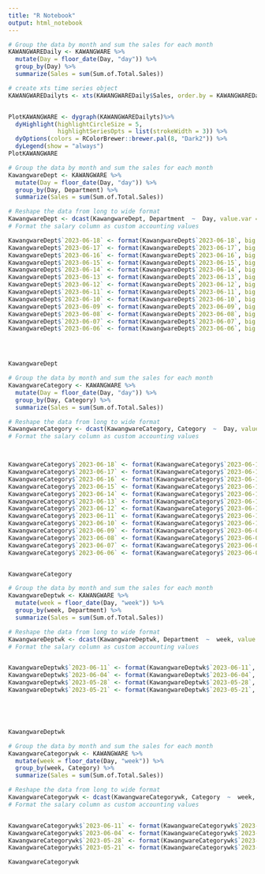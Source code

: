 ```yaml
---
title: "R Notebook"
output: html_notebook
---
```


```r
# Group the data by month and sum the sales for each month
KAWANGWAREDaily <- KAWANGWARE %>%
  mutate(Day = floor_date(Day, "day")) %>%
  group_by(Day) %>%
  summarize(Sales = sum(Sum.of.Total.Sales)) 

# create xts time series object
KAWANGWAREDailyts <- xts(KAWANGWAREDaily$Sales, order.by = KAWANGWAREDaily$Day)


PlotKAWANGWARE <- dygraph(KAWANGWAREDailyts)%>%
  dyHighlight(highlightCircleSize = 5, 
              highlightSeriesOpts = list(strokeWidth = 3)) %>%
  dyOptions(colors = RColorBrewer::brewer.pal(8, "Dark2")) %>%
  dyLegend(show = "always") 
PlotKAWANGWARE
```




```r
# Group the data by month and sum the sales for each month
KawangwareDept <- KAWANGWARE %>%
  mutate(Day = floor_date(Day, "day")) %>%
  group_by(Day, Department) %>%
  summarize(Sales = sum(Sum.of.Total.Sales)) 

# Reshape the data from long to wide format
KawangwareDept <- dcast(KawangwareDept, Department  ~  Day, value.var = "Sales") %>% select(1,29,28,27,26,25,24,23,22,21,20,19,18,17) %>% arrange(desc(`2023-06-18`))
# Format the salary column as custom accounting values

KawangwareDept$`2023-06-18` <- format(KawangwareDept$`2023-06-18`, big.mark = ",", decimal.mark = ".", nsmall = 0)
KawangwareDept$`2023-06-17` <- format(KawangwareDept$`2023-06-17`, big.mark = ",", decimal.mark = ".", nsmall = 0)
KawangwareDept$`2023-06-16` <- format(KawangwareDept$`2023-06-16`, big.mark = ",", decimal.mark = ".", nsmall = 0)
KawangwareDept$`2023-06-15` <- format(KawangwareDept$`2023-06-15`, big.mark = ",", decimal.mark = ".", nsmall = 0)
KawangwareDept$`2023-06-14` <- format(KawangwareDept$`2023-06-14`, big.mark = ",", decimal.mark = ".", nsmall = 0)
KawangwareDept$`2023-06-13` <- format(KawangwareDept$`2023-06-13`, big.mark = ",", decimal.mark = ".", nsmall = 0)
KawangwareDept$`2023-06-12` <- format(KawangwareDept$`2023-06-12`, big.mark = ",", decimal.mark = ".", nsmall = 0)
KawangwareDept$`2023-06-11` <- format(KawangwareDept$`2023-06-11`, big.mark = ",", decimal.mark = ".", nsmall = 0)
KawangwareDept$`2023-06-10` <- format(KawangwareDept$`2023-06-10`, big.mark = ",", decimal.mark = ".", nsmall = 0)
KawangwareDept$`2023-06-09` <- format(KawangwareDept$`2023-06-09`, big.mark = ",", decimal.mark = ".", nsmall = 0)
KawangwareDept$`2023-06-08` <- format(KawangwareDept$`2023-06-08`, big.mark = ",", decimal.mark = ".", nsmall = 0)
KawangwareDept$`2023-06-07` <- format(KawangwareDept$`2023-06-07`, big.mark = ",", decimal.mark = ".", nsmall = 0)
KawangwareDept$`2023-06-06` <- format(KawangwareDept$`2023-06-06`, big.mark = ",", decimal.mark = ".", nsmall = 0)




KawangwareDept

```


```r
# Group the data by month and sum the sales for each month
KawangwareCategory <- KAWANGWARE %>%
  mutate(Day = floor_date(Day, "day")) %>%
  group_by(Day, Category) %>%
  summarize(Sales = sum(Sum.of.Total.Sales)) 

# Reshape the data from long to wide format
KawangwareCategory <- dcast(KawangwareCategory, Category  ~  Day, value.var = "Sales") %>% select(1,29,28,27,26,25,24,23,22,21,20,19,18,17) %>% arrange(desc(`2023-06-18`))
# Format the salary column as custom accounting values



KawangwareCategory$`2023-06-18` <- format(KawangwareCategory$`2023-06-18`, big.mark = ",", decimal.mark = ".", nsmall = 0)
KawangwareCategory$`2023-06-17` <- format(KawangwareCategory$`2023-06-17`, big.mark = ",", decimal.mark = ".", nsmall = 0)
KawangwareCategory$`2023-06-16` <- format(KawangwareCategory$`2023-06-16`, big.mark = ",", decimal.mark = ".", nsmall = 0)
KawangwareCategory$`2023-06-15` <- format(KawangwareCategory$`2023-06-15`, big.mark = ",", decimal.mark = ".", nsmall = 0)
KawangwareCategory$`2023-06-14` <- format(KawangwareCategory$`2023-06-14`, big.mark = ",", decimal.mark = ".", nsmall = 0)
KawangwareCategory$`2023-06-13` <- format(KawangwareCategory$`2023-06-13`, big.mark = ",", decimal.mark = ".", nsmall = 0)
KawangwareCategory$`2023-06-12` <- format(KawangwareCategory$`2023-06-12`, big.mark = ",", decimal.mark = ".", nsmall = 0)
KawangwareCategory$`2023-06-11` <- format(KawangwareCategory$`2023-06-11`, big.mark = ",", decimal.mark = ".", nsmall = 0)
KawangwareCategory$`2023-06-10` <- format(KawangwareCategory$`2023-06-10`, big.mark = ",", decimal.mark = ".", nsmall = 0)
KawangwareCategory$`2023-06-09` <- format(KawangwareCategory$`2023-06-09`, big.mark = ",", decimal.mark = ".", nsmall = 0)
KawangwareCategory$`2023-06-08` <- format(KawangwareCategory$`2023-06-08`, big.mark = ",", decimal.mark = ".", nsmall = 0)
KawangwareCategory$`2023-06-07` <- format(KawangwareCategory$`2023-06-07`, big.mark = ",", decimal.mark = ".", nsmall = 0)
KawangwareCategory$`2023-06-06` <- format(KawangwareCategory$`2023-06-06`, big.mark = ",", decimal.mark = ".", nsmall = 0)


KawangwareCategory

```


```r
# Group the data by month and sum the sales for each month
KawangwareDeptwk <- KAWANGWARE %>%
  mutate(week = floor_date(Day, "week")) %>%
  group_by(week, Department) %>%
  summarize(Sales = sum(Sum.of.Total.Sales)) 

# Reshape the data from long to wide format
KawangwareDeptwk <- dcast(KawangwareDeptwk, Department  ~  week, value.var = "Sales") %>% select(1,5,4,3,2) %>% arrange(desc(`2023-06-11`))
# Format the salary column as custom accounting values


KawangwareDeptwk$`2023-06-11` <- format(KawangwareDeptwk$`2023-06-11`, big.mark = ",", decimal.mark = ".", nsmall = 0)
KawangwareDeptwk$`2023-06-04` <- format(KawangwareDeptwk$`2023-06-04`, big.mark = ",", decimal.mark = ".", nsmall = 0)
KawangwareDeptwk$`2023-05-28` <- format(KawangwareDeptwk$`2023-05-28`, big.mark = ",", decimal.mark = ".", nsmall = 0)
KawangwareDeptwk$`2023-05-21` <- format(KawangwareDeptwk$`2023-05-21`, big.mark = ",", decimal.mark = ".", nsmall = 0)





KawangwareDeptwk
```

```r
# Group the data by month and sum the sales for each month
KawangwareCategorywk <- KAWANGWARE %>%
  mutate(week = floor_date(Day, "week")) %>%
  group_by(week, Category) %>%
  summarize(Sales = sum(Sum.of.Total.Sales)) 

# Reshape the data from long to wide format
KawangwareCategorywk <- dcast(KawangwareCategorywk, Category  ~  week, value.var = "Sales") %>% select(1,5,4,3,2) %>% arrange(desc(`2023-06-11`))
# Format the salary column as custom accounting values


KawangwareCategorywk$`2023-06-11` <- format(KawangwareCategorywk$`2023-06-11`, big.mark = ",", decimal.mark = ".", nsmall = 0)
KawangwareCategorywk$`2023-06-04` <- format(KawangwareCategorywk$`2023-06-04`, big.mark = ",", decimal.mark = ".", nsmall = 0)
KawangwareCategorywk$`2023-05-28` <- format(KawangwareCategorywk$`2023-05-28`, big.mark = ",", decimal.mark = ".", nsmall = 0)
KawangwareCategorywk$`2023-05-21` <- format(KawangwareCategorywk$`2023-05-21`, big.mark = ",", decimal.mark = ".", nsmall = 0)

KawangwareCategorywk
```

